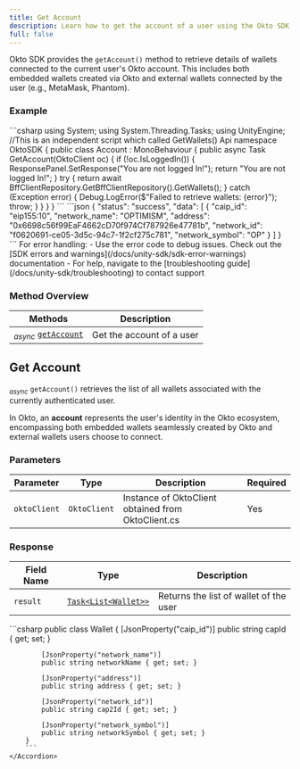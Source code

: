 ```yaml
---
title: Get Account
description: Learn how to get the account of a user using the Okto SDK.
full: false
---
```



Okto SDK provides the `getAccount()` method to retrieve details of wallets connected to the current user's Okto account. This includes both embedded wallets created via Okto and external wallets connected by the user (e.g., MetaMask, Phantom).

<ChainSupportStatus 
/>

### Example

<Accordions defaultValue="Usage">
<Accordion title="Usage">
<Tabs items={['C#']}>
  <Tab value="C#">
    ```csharp
        using System;
        using System.Threading.Tasks;
        using UnityEngine;
        //This is an independent script which called GetWallets() Api
        namespace OktoSDK
        {
            public class Account : MonoBehaviour
            {
                public async Task<object> GetAccount(OktoClient oc)
                {
                    if (!oc.IsLoggedIn())
                    {
                        ResponsePanel.SetResponse("You are not logged In!");
                        return "You are not logged In!";
                    }
                    try
                    {
                        return await BffClientRepository.GetBffClientRepository().GetWallets();
                    }
                    catch (Exception error)
                    {
                        Debug.LogError($"Failed to retrieve wallets: {error}");
                        throw;
                    }
                }
            }
        }
    ```
  </Tab>
</Tabs>
</Accordion>

<Accordion title="Success Response">
```json
{
    "status": "success",
    "data": [
        {
            "caip_id": "eip155:10",
            "network_name": "OPTIMISM",
            "address": "0x6698c56f99EaF4662cD70f974Cf787926e47781b",
            "network_id": "f0620691-ce05-3d5c-94c7-1f2cf275c781",
            "network_symbol": "OP"
        }
    ]
}
```
</Accordion>
</Accordions>

<Callout title="Note" type="info">
For error handling:
- Use the error code to debug issues. Check out the [SDK errors and warnings](/docs/unity-sdk/sdk-error-warnings) documentation
- For help, navigate to the [troubleshooting guide](/docs/unity-sdk/troubleshooting) to contact support
</Callout>

### Method Overview

| Methods                                              | Description                          |                 
|------------------------------------------------------|--------------------------------------|
| <sub><i>async</i></sub> [`getAccount`](#get-account) | Get the account of a user            |

<div className="method-box">

## Get Account

<sub><i>async</i></sub> `getAccount()` retrieves the list of all wallets associated with the currently authenticated user. 

In Okto, an **account** represents the user's identity in the Okto ecosystem, encompassing both embedded wallets seamlessly created by Okto and external wallets users choose to connect.

### Parameters

| Parameter | Type | Description | Required |
|-----------|------|-------------|-----------|
| `oktoClient` | `OktoClient` | Instance of OktoClient obtained from OktoClient.cs | Yes |

### Response

<Callout title="Success Response">

| Field Name | Type                  | Description                                   | 
|------------|-----------------------|-----------------------------------------------|
| `result`   | [`Task<List<Wallet>>`](/docs/react-sdk/technical-reference#models) | Returns the list of wallet of the user | 

<Accordions>
    <Accordion title="Response Type">
        ```csharp
        public class Wallet
        {
            [JsonProperty("caip_id")]
            public string capId { get; set; }

            [JsonProperty("network_name")]
            public string networkName { get; set; }

            [JsonProperty("address")]
            public string address { get; set; }

            [JsonProperty("network_id")]
            public string cap2Id { get; set; }

            [JsonProperty("network_symbol")]
            public string networkSymbol { get; set; }
        }
        ```
    </Accordion>
</Accordions>

</Callout>

</div>